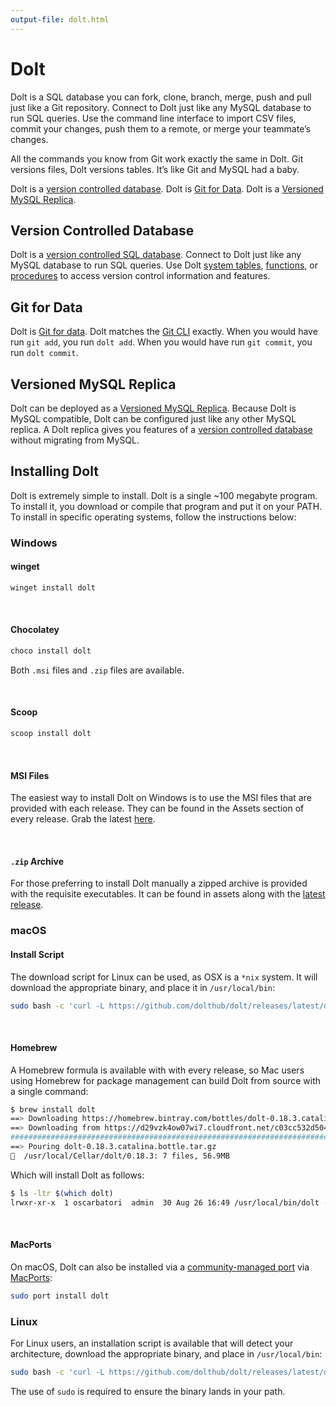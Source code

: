 ```yaml
---
output-file: dolt.html
---
```


# Dolt {#sec-dolt}

Dolt is a SQL database you can fork, clone, branch, merge, push and pull just like a Git repository. Connect to Dolt just like any MySQL database to run SQL queries. Use the command line interface to import CSV files, commit your changes, push them to a remote, or merge your teammate's changes.

All the commands you know from Git work exactly the same in Dolt. Git versions files, Dolt versions tables. It's like Git and MySQL had a baby.

Dolt is a [version controlled database](/tools.html#sec-version-controlled-database). Dolt is [Git for Data](/tools.html#sec-dolt-for-data). Dolt is a [Versioned MySQL Replica](tools.html#sec-versioned-mysql-replica).

## Version Controlled Database {#sec-version-controlled-database}

Dolt is a [version controlled SQL database](https://www.dolthub.com/blog/2021-09-17-database-version-control/). Connect to Dolt just like any MySQL database to run SQL queries. Use Dolt [system tables](https://docs.dolthub.com/sql-reference/version-control/dolt-system-tables), [functions](https://docs.dolthub.com/sql-reference/version-control/dolt-sql-functions), or [procedures](https://docs.dolthub.com/sql-reference/version-control/dolt-sql-procedures) to access version control information and features.

## Git for Data {#sec-dolt-for-data}

Dolt is [Git for data](https://www.dolthub.com/blog/2020-03-06-so-you-want-git-for-data/). Dolt matches the [Git CLI](https://docs.dolthub.com/cli-reference/cli) exactly. When you would have run `git add`, you run `dolt add`. When you would have run `git commit`, you run `dolt commit`.

## Versioned MySQL Replica {#sec-versioned-mysql-replica}

Dolt can be deployed as a [Versioned MySQL Replica](https://www.dolthub.com/blog/2023-03-15-getting-started-versioned-mysql-replica/). Because Dolt is MySQL compatible, Dolt can be configured just like any other MySQL replica. A Dolt replica gives you features of a [version controlled database](https://www.dolthub.com/blog/2021-09-17-database-version-control/) without migrating from MySQL.

## Installing Dolt {#sec-install-dolt}

Dolt is extremely simple to install. Dolt is a single ~100 megabyte program. To install it, you download or compile that program and put it on your PATH. To install in specific operating systems, follow the instructions below:

::: {.panel-tabset}

### Windows {#sec-install-dolt-windows}

#### winget {#sec-install-dolt-windows-winget .unnumbered}

```bash
winget install dolt
```

<br/>

#### Chocolatey {#sec-install-dolt-windows-chocolatey .unnumbered}

```bash
choco install dolt
```

Both `.msi` files and `.zip` files are available.

<br/>

#### Scoop {#sec-install-dolt-windows-scoop .unnumbered}

```bash
scoop install dolt
```

<br/>

#### MSI Files {#sec-install-dolt-windows-msi .unnumbered}

The easiest way to install Dolt on Windows is to use the MSI files that are provided with each release. They can be found in the Assets section of every release. Grab the latest [here](https://github.com/dolthub/dolt/releases/latest).

<br/>

#### `.zip` Archive {#sec-install-dolt-windows-zip .unnumbered}

For those preferring to install Dolt manually a zipped archive is provided with the requisite executables. It can be found in assets along with the [latest release](https://github.com/dolthub/dolt/releases/latest).

### macOS {#sec-install-dolt-mac}

#### Install Script {#sec-install-dolt-macos-install-script .unnumbered}

The download script for Linux can be used, as OSX is a `*nix` system. It will download the appropriate binary, and place it in `/usr/local/bin`:

```bash
sudo bash -c 'curl -L https://github.com/dolthub/dolt/releases/latest/download/install.sh | bash'
```

<br/>

#### Homebrew {#sec-install-dolt-macos-homebrew .unnumbered}

A Homebrew formula is available with with every release, so Mac users using Homebrew for package management can build Dolt from source with a single command:

```bash
$ brew install dolt
==> Downloading https://homebrew.bintray.com/bottles/dolt-0.18.3.catalina.bottle.tar.gz
==> Downloading from https://d29vzk4ow07wi7.cloudfront.net/c03cc532d5045fa090cb4e0f141883685de3765bf1d221e400c750b3ae89e328?response-content-disposition=attachment%3Bfilename%3D%22dolt-0.18.3.catalina.bottle.tar.gz%22&Policy=eyJTdGF0
######################################################################## 100.0%
==> Pouring dolt-0.18.3.catalina.bottle.tar.gz
🍺  /usr/local/Cellar/dolt/0.18.3: 7 files, 56.9MB
```

Which will install Dolt as follows:

```bash
$ ls -ltr $(which dolt)
lrwxr-xr-x  1 oscarbatori  admin  30 Aug 26 16:49 /usr/local/bin/dolt -> ../Cellar/dolt/0.18.3/bin/dolt
```

<br/>

#### MacPorts {#sec-install-dolt-macos-macport .unnumbered}

On macOS, Dolt can also be installed via a [community-managed port](https://ports.macports.org/port/dolt/) via [MacPorts](https://www.macports.org/):

```bash
sudo port install dolt
```

### Linux {#sec-install-dolt-linux}

For Linux users, an installation script is available that will detect your architecture, download the appropriate binary, and place in `/usr/local/bin`:

```bash
sudo bash -c 'curl -L https://github.com/dolthub/dolt/releases/latest/download/install.sh | sudo bash'
```

The use of `sudo` is required to ensure the binary lands in your path.

:::




